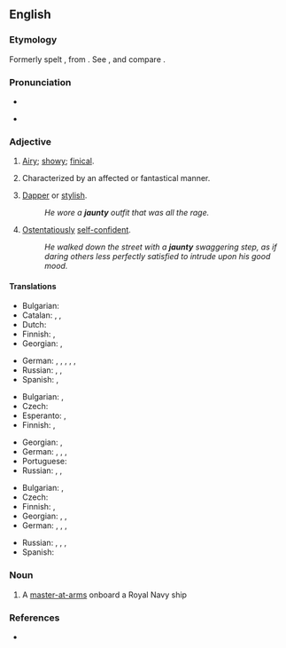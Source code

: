 {{also|Jaunty}}
==English==

===Etymology===
Formerly spelt {{m|en|janty}}, from {{etyl|fr|en}} {{m|fr|gentil}}. See {{m|en|gentle}}, and compare {{m|en|genty}}.

===Pronunciation===
* {{IPA|en|/ˈdʒɔːn.ti/}}
* {{a|some accents}} {{IPA|en|/ˈdʒɑːn.ti/}}

===Adjective===
{{en-adj|er}}

# [[airy|Airy]]; [[showy]]; [[finical]].
# {{lb|en|by extension}} Characterized by an affected or fantastical manner.
# [[dapper|Dapper]] or [[stylish]].
#: ''He wore a '''jaunty''' outfit that was all the rage.''
# [[ostentatious|Ostentatiously]] [[self-confident]].
#: ''He walked down the street with a '''jaunty''' swaggering step, as if daring others less perfectly satisfied to intrude upon his good mood.''

====Translations====
{{trans-top|airy, showy, or affected}}
* Bulgarian: {{t+|bg|наперен}}
* Catalan: {{t+|ca|afectat|m}}, {{t|ca|pretenciós|m}}, {{t+|ca|arrogant|m|f}}
* Dutch: {{t+|nl|luchtig}}
* Finnish: {{t|fi|leuhka}}, {{t+|fi|kopea}}
* Georgian: {{t|ka|მხიარული}}, {{t|ka|მოჩვენებითი }}
{{trans-mid}}
* German: {{t+|de|affektiert}}, {{t+|de|prätentiös}}, {{t+|de|übermütig}}, {{t+|de|fröhlich}}, {{t+|de|keck}}, {{t+|de|munter}}
* Russian: {{t+|ru|показно́й}}, {{t+|ru|манерный|m}}, {{t+|ru|вычурный|m}}
* Spanish: {{t+|es|alegre}}, {{t+|es|animado}}
{{trans-bottom}}

{{trans-top|dapper or stylish}}
* Bulgarian: {{t+|bg|изискан}}, {{t+|bg|изящен}}
* Czech: {{t|cs|elegantní}}
* Esperanto: {{t|eo|fajna}}, {{t|eo|pimpa}}
* Finnish: {{t+|fi|tyylikäs}}, {{t|fi|leuhka}}
{{trans-mid}}
* Georgian: {{t|ka|ელეგანტური}}, {{t|ka|დახვეწილი}}
* German: {{t+|de|schick}}, {{t+|de|kess}}, {{t+|de|fesch}}, {{t+|de|flott}}
* Portuguese: {{t+|pt|janota}}
* Russian: {{t+|ru|изы́сканный|m}}, {{t+|ru|сти́льный|m}}, {{t+|ru|изя́щный|m}}
{{trans-bottom}}

{{trans-top|ostentatiously self-confident}}
* Bulgarian: {{t+|bg|самоуверен}}, {{t+|bg|надут}}
* Czech: {{t|cs|lehkovážný}}
* Finnish: {{t+|fi|itsevarma}}, {{t|fi|leuhka}}
* Georgian: {{t|ka|უდარდელი}}, {{t|ka|უზრუნველი}}, {{t|ka|თვითკმაყოფილი}}
* German: {{t|de|selbstzufrieden}}, {{t+|de|selbstgerecht}}, {{t+|de|übermütig}}, {{t+|de|schwungvoll}}
{{trans-mid}}
* Russian: {{t+|ru|развя́зный}}, {{t+|ru|беспе́чный}}, {{t+|ru|небре́жный}}, {{t+|ru|самоуверенный|m}}
* Spanish: {{t+|es|desenvuelto}}
{{trans-bottom}}

===Noun===
{{en-noun}}

# {{lb|en|nautical}} A [[master-at-arms]] onboard a Royal Navy ship

===References===
* {{projectlink|1911|Jaunting-Car}}